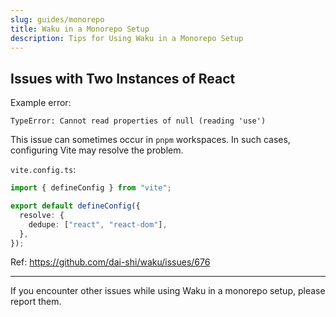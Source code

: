 ```yaml
---
slug: guides/monorepo
title: Waku in a Monorepo Setup
description: Tips for Using Waku in a Monorepo Setup
---
```


## Issues with Two Instances of React

Example error:

```
TypeError: Cannot read properties of null (reading 'use')
```

This issue can sometimes occur in `pnpm` workspaces. In such cases, configuring Vite may resolve the problem.


`vite.config.ts`:

```ts
import { defineConfig } from "vite";

export default defineConfig({
  resolve: {
    dedupe: ["react", "react-dom"],
  },
});
```

Ref: https://github.com/dai-shi/waku/issues/676

----

If you encounter other issues while using Waku in a monorepo setup, please report them.
